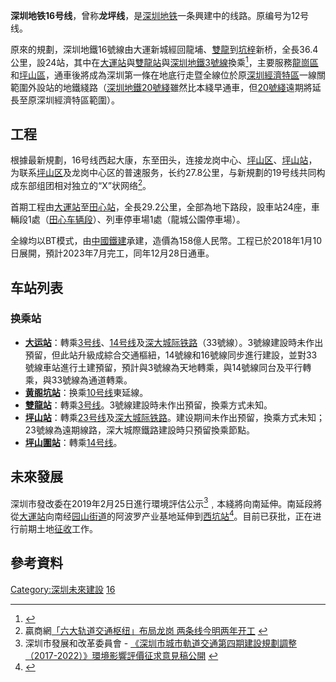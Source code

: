 {{noteTA
|G1 =Transport}}
{{SZ Future infrastructure}}
{{Infobox rail line
| name        = 深圳地鐵16號線
| other_name = 龍坪線
| logo        = ShenzhenMetroLine16.svg
| logo_width  = 100px
| color       = {{深圳地铁色彩|16号线}}
| image       = 
| image_width = 
| image_alt   =
| caption     = 
| type        = [[城市軌道交通|城市軌道交通]]
| system      = [[深圳地鐵|深圳地鐵]]
| status      = 在建，南延伸段規劃中
| locale      = {{CHN}}[[廣東省|廣東省]][[深圳市|深圳市]]
| start       =[[大运站|大运站]]（远期：[[西坑站_(深圳)|西坑站]]） 
| end         =[[田心站_(深圳)|田心站]]
| stations    =24个（远期：31个） 
| routes      =
| daily_ridership = 
| open        = 預計2023年12月28日
| close       = 
| owner       = 
| operator    = [[深圳市地鐵集團|深圳市地鐵集團]]
| character   = 
| depot       = [[田心车辆段|田心车辆段]]、龍城公園停車場
| stock       = [[深圳地铁中车株机电动列车|深圳地铁中车株机电动列车]]
|block_signal=[[CBTC|CBTC]]移动自动闭塞
|signalling=卡斯柯 Urbalis 888
| linelength  = 29.2km
| tracklength = 
| tracks = 2條
| gauge       = 1,435mm（[[標準軌|標準軌]]）
| electrification = 1,500V[[直流電|直流電]][[接觸網|接觸網]]供電
| speed       = 80km/h
| elevation   = 
| website     =
| map         = {{深圳地鐵RDT/16}}
| map_state   = collapsed
}}
'''深圳地铁16号线'''，曾称'''龙坪线'''，是[[深圳地铁|深圳地铁]]一条興建中的线路。原编号为12号线。

原來的規劃，深圳地鐵16號線由大運新城經回龍埔、[[雙龍站|雙龍]]到[[坑梓|坑梓]]新桥，全長36.4公里，設24站，其中在[[大運站|大運站]]與[[雙龍站_(深圳)|雙龍站]]與[[深圳地鐵3號線|深圳地鐵3號線]]換乘<ref>{{cite web |url=http://www.szpl.gov.cn/main/zsgg/200802210216544.shtml |title=轨道线网规划方案 |publisher=深圳市规划局 |work=2008-02-21 |accessdate=2014-02-10 |archiveurl=https://www.webcitation.org/6CYre7V18?url=http://www.szpl.gov.cn/main/zsgg/200802210216544.shtml |archivedate=2012-11-30 |deadurl=yes }}</ref>，主要服務[[龍崗區|龍崗區]]和[[坪山區|坪山區]]，通車後將成為深圳第一條在地底行走暨全線位於原[[深圳經濟特區|深圳經濟特區]]一線關範圍外設站的地鐵綫路（[[深圳地鐵|深圳地鐵]][[深圳地鐵20號綫|20號綫]]雖然比本綫早通車，但[[深圳地鐵20號綫|20號綫]]遠期將延長至原深圳經濟特區範圍）。

==工程==
根據最新規劃，16号线西起大康，东至田头，连接龙岗中心、[[坪山区|坪山区]]、[[深圳坪山站|坪山站]]，为联系[[坪山区|坪山区]]及龙岗中心区的普速服务，长约27.8公里，与新規劃的19号线共同构成东部组团相对独立的“X”状网络<ref>贏商網[http://sz.winshang.com/news-522974.html 「六大轨道交通枢纽」布局龙岗 两条线今明两年开工] {{Wayback|url=http://sz.winshang.com/news-522974.html |date=20190729231304 }}</ref>。

首期工程由[[大運站|大運站]]至[[田心站_(深圳)|田心站]]，全長29.2公里，全部為地下路段，設車站24座，車輛段1處（[[田心车辆段|田心车辆段]]）、列車停車場1處（龍城公園停車場）。

全線均以BT模式，由[[中國鐵建|中國鐵建]]承建，造價為158億人民幣。工程已於2018年1月10日展開，預計2023年7月完工，同年12月28日通車。

== 车站列表 ==
{{深圳地鐵16號線車站列表}}
=== 换乘站 ===
* '''[[大运站|大运站]]'''：轉乘[[深圳地铁3号线|3号线]]、[[深圳地铁14号线|14号线]]及[[深大城际铁路|深大城际铁路]]（33號線）。3號線建設時未作出預留，但此站升級成綜合交通樞紐，14號線和16號線同步進行建設，並對33號線車站進行土建預留，預計與3號線為天地轉乘，與14號線同台及平行轉乘，與33號線為通道轉乘。
* '''[[黄阁坑站|黄阁坑站]]'''：换乘[[深圳地铁10号线|10号线]]東延線。
* '''[[雙龍站_(深圳)|雙龍站]]'''：轉乘[[深圳地铁3号线|3号线]]。3號線建設時未作出預留，換乘方式未知。
* '''[[坪山站|坪山站]]'''：轉乘[[深圳地铁23号线|23号线]]及[[深大城际铁路|深大城际铁路]]。建设期间未作出预留，換乘方式未知；23號線為遠期線路，深大城際鐵路建設時只預留換乘節點。
* '''[[坪山圍站|坪山圍站]]'''：轉乘[[深圳地铁14号线|14号线]]。

== 未來發展 ==
深圳市發改委在2019年2月25日進行環境評估公示<ref name=sz-planning2019>深圳市發展和改革委員會 - [http://www.sz.gov.cn/szfgw/xxgk/qt/tzgg/201902/t20190225_16651234.htm 《深圳市城市軌道交通第四期建設規劃調整（2017-2022）》環境影響評價征求意見稿公開] {{Wayback|url=http://www.sz.gov.cn/szfgw/xxgk/qt/tzgg/201902/t20190225_16651234.htm |date=20190306043759 }}</ref>﹐本綫將向南延伸。南延段將從[[大運站|大運站]]向南经[[园山街道|园山街道]]的阿波罗产业基地延伸到[[西坑站_(深圳)|西坑站]]<ref>{{cite web|url=https://www.szmc.net/SMARTC/upload/file/20200708/1594191587066006692.pdf|date=2020-07-08|title=深圳市城市轨道交通16号线二期工程环境影响报告书（征求意见稿）|access-date=2020-07-14|archive-date=2020-07-14|archive-url=https://web.archive.org/web/20200714205714/https://www.szmc.net/SMARTC/upload/file/20200708/1594191587066006692.pdf|dead-url=no}}</ref>。目前已获批，正在进行前期土地[[征收|征收]]工作。

==參考資料==
{{Reflist}}
{{深圳地铁16号线|Nocat}}
{{深圳轨道交通}}
{{粤港澳大湾区公共交通}}

[[Category:深圳未來建設|Category:深圳未來建設]]
[[Category:深圳地鐵路線|16]]